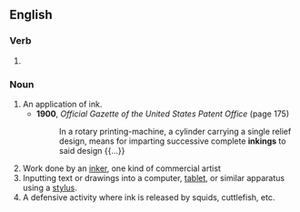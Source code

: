 ==English==

===Verb===
{{head|en|verb form}}

# {{present participle of|ink|lang=en|nocat=1}}

===Noun===
{{en-noun}}

# An application of ink.
#* '''1900''', ''Official Gazette of the United States Patent Office'' (page 175)
#*: In a rotary printing-machine, a cylinder carrying a single relief design, means for imparting successive complete '''inkings''' to said design {{...}}
# Work done by an [[inker]], one kind of commercial artist
# Inputting text or drawings into a computer, [[tablet]], or similar apparatus using a [[stylus]].
# A defensive activity where ink is released by squids, cuttlefish, etc.